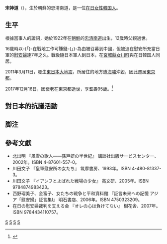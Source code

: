 {{Infobox person
| image =<!-- [[Freely_licenced|Freely licenced]] images only. NO SCREEN CAPTURES. Please do not put a fair-use image here, it will be deleted - see [[WP:NONFREE|WP:NONFREE]] -->
| name = 宋神道
| native_name         = 송신도
| native_name_lang    = ko
| romaji              = Song Sin-do
| birth_date = {{birth date|1922|11|24}}
| birth_place =  {{KOR-JPN}}[[忠清南道|忠清南道]]
| death_date = {{death date and age|2017|12|16|1922|11|24}}
| death_place = {{JPN}}[[東京都|東京都]]
| birth_name =
| othername =
| occupation = 
| permanent_residency = {{JPN}}
| ethnicity           = 朝鮮族
| yearsactive =
| website =
| spouse =
}}
{{Infobox Korean name
|hangul={{linktext|송|신|도}}
|hanja={{linktext|宋|神|道}}
}}

'''宋神道'''（{{bd|1922年|11月24日|2017年|12月16日|catIdx=Song}}），生於朝鮮的忠清南道，是一位[[日本朝鲜族|在日女性韓国人]]。

== 生平 ==
根據當事人的證詞，她於1922年在[[朝鮮日治時期|朝鮮]]的[[忠清南道|忠清南道]]出生，12歲時父親過世。

<!-- == 被強迫參加慰安婦活動 == -->
16歲時以-{「}-在戰地工作可賺錢-{」}-為由被召募到中國，但被迫在慰安所充當日軍的[[慰安婦|慰安婦]]達7年之久。戰後隨日本軍人到日本，在[[宮城縣|宮城縣]][[女川町|女川町]]與在日韓国人同居。

2011年3月11日，發生[[東日本大地震|東日本大地震]]，所居住的地方遭[[海嘯|海嘯]]沖毀，因此遷居[[東京都|東京都]]。

2017年12月16日，因衰老在東京都逝世，享耆壽95歲。<ref>{{Cite web |url=https://www.asahi.com/articles/ASKDM5562KDMUTIL049.html |title=在日朝鮮人の元慰安婦、宋神道さん死去 |accessdate=2017-12-19 |archive-date=2017-12-20 |archive-url=https://web.archive.org/web/20171220001144/https://www.asahi.com/articles/ASKDM5562KDMUTIL049.html |dead-url=no }}</ref>

== 對日本的抗議活動 ==

== 脚注 ==
{{Reflist}}

== 參考文獻 ==
* <cite class="book" id="Reference-北出明-2002" style="font-style:normal" contenteditable="false">北出明 『風雪の歌人――孫戸妍の半世紀』 講談社出版サービスセンター、<span title="">2002年</span>。</cite><cite class="book" id="Reference-北出明-2002" style="font-style:normal" contenteditable="false">ISBN 4-87601-557-0。</cite>
* <cite class="book" id="Reference-川田文子-1993" style="font-style:normal">川田文子 『皇軍慰安所の女たち』 筑摩書房、<span title="">1993年</span>。</cite><cite class="book" id="Reference-川田文子-1993" style="font-style:normal">ISBN 4-480-81337-3。</cite>
* <cite class="book" id="Reference-川田文子-2005" style="font-style:normal">川田文子 『イアンフとよばれた戦場の少女』 高文研、<span title="">2005年</span>。</cite><cite class="book" id="Reference-川田文子-2005" style="font-style:normal">ISBN 9784874983423。</cite>
* <cite class="book" id="Reference-[[西野瑠美子|西野瑠美子]]、[[金富子|金富子]]、女たちの戦争と平和資料館-2006" style="font-style:normal">西野瑠美子、金富子、女たちの戦争と平和資料館 『証言未来への記憶 アジア「慰安婦」証言集Ⅰ』 明石書店、<span title="">2006年</span>。</cite><cite class="book" id="Reference-[[西野瑠美子|西野瑠美子]]、[[金富子|金富子]]、女たちの戦争と平和資料館-2006" style="font-style:normal">ISBN 4750323209。</cite>
* <cite class="book" id="Reference-在日の慰安婦裁判を支える会-2007" style="font-style:normal">在日の慰安婦裁判を支える会 『オレの心は負けてない』 樹花舎、<span title="">2007年</span>。</cite><cite class="book" id="Reference-在日の慰安婦裁判を支える会-2007" style="font-style:normal">ISBN 9784434110757。</cite>

[[Category:在日朝鮮人和韓國人|S]]
[[Category:慰安婦問題相關人物|S]]
[[Category:忠清南道出身人物|S]]
[[Category:宋姓|S]]